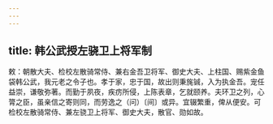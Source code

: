 ```yaml
---
---
---
```

title: 韩公武授左骁卫上将军制
---



敕：朝散大夫、检校左散骑常侍、兼右金吾卫将军、御史大夫、上柱国、赐紫金鱼袋韩公武，我元老之令子也。孝于家，忠于国，故出则秉旄铖，入为执金吾。宠任益崇，谦敬弥著。而勤于夙夜，疾疠所侵，上陈表章，乞就颐养。夫环卫之列，心膂之臣，虽亲信之寄则同，而劳逸之（问）〔间〕或异。宜辍繁重，俾从便安。可检校左散骑常侍、兼左骁卫上将军、御史大夫，散官、勋如故。